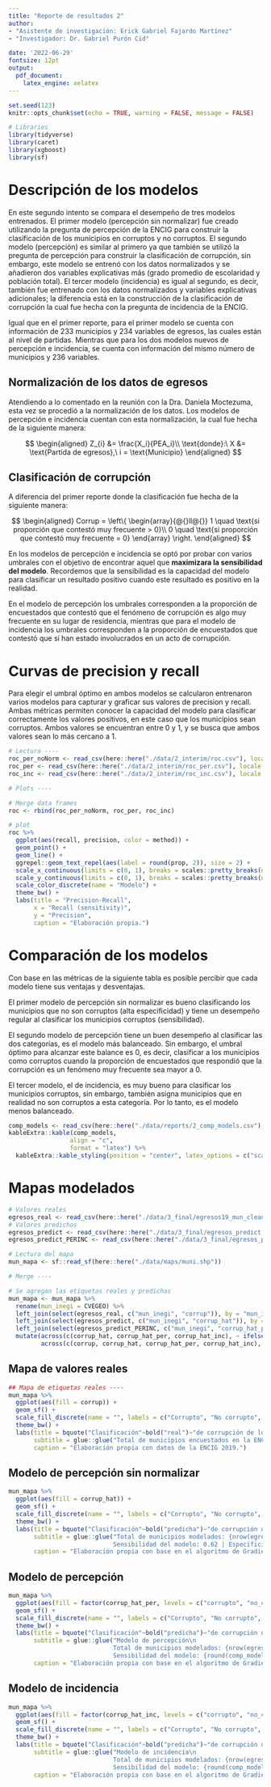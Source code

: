 ```yaml
---
title: "Reporte de resultados 2"
author:
- "Asistente de investigación: Erick Gabriel Fajardo Martínez"
- "Investigador: Dr. Gabriel Purón Cid"

date: '2022-06-29'
fontsize: 12pt
output:   
  pdf_document:
    latex_engine: xelatex
---
```


```r
set.seed(123)
knitr::opts_chunk$set(echo = TRUE, warning = FALSE, message = FALSE)
```

```r
# Libraries
library(tidyverse)
library(caret)
library(xgboost)
library(sf)
```

# Descripción de los modelos

En este segundo intento se compara el desempeño de tres modelos entrenados. El primer modelo (percepción sin normalizar) fue creado utilizando la pregunta de percepción de la ENCIG para construir la clasificación de los municipios en corruptos y no corruptos. El segundo modelo (percepción) es similar al primero ya que también se utilizó la pregunta de percepción para construir la clasificación de corrupción, sin embargo, este modelo se entrenó con los datos normalizados y se añadieron dos variables explicativas más (grado promedio de escolaridad y población total). El tercer modelo (incidencia) es igual al segundo, es decir, también fue entrenado con los datos normalizados y variables explicativas adicionales; la diferencia está en la construcción de la clasificación de corrupción la cual fue hecha con la pregunta de incidencia de la ENCIG.

Igual que en el primer reporte, para el primer modelo se cuenta con información de 233 municipios y 234 variables de egresos, las cuales están al nivel de partidas. Mientras que para los dos modelos nuevos de percepción e incidencia, se cuenta con información del mismo número de municipios y 236 variables. 

## Normalización de los datos de egresos

Atendiendo a lo comentado en la reunión con la Dra. Daniela Moctezuma, esta vez se procedió a la normalización de los datos. Los modelos de percepción e incidencia cuentan con esta normalización, la cual fue hecha de la siguiente manera:

$$
\begin{aligned}
Z_{i} &= \frac{X_i}{PEA_i}\\
\text{donde}:\ X &= \text{Partida de egresos},\ i = \text{Municipio}
\end{aligned}
$$

## Clasificación de corrupción

A diferencia del primer reporte donde la clasificación fue hecha de la siguiente manera:

$$
\begin{aligned}
  Corrup =  \left\{
    \begin{array}{@{}ll@{}}
      1 \quad \text{si  proporción que contestó muy frecuente > 0}\\
      0 \quad \text{si  proporción que contestó muy frecuente = 0}
    \end{array}
  \right.
\end{aligned}
$$

En los modelos de percepción e incidencia se optó por probar con varios umbrales con el objetivo de encontrar aquel que **maximizara la sensibilidad del modelo**. Recordemos que la sensibilidad es la capacidad del modelo para clasificar un resultado positivo cuando este resultado es positivo en la realidad.

En el modelo de percepción los umbrales corresponden a la proporción de encuestados que contestó que el fenómeno de corrupción es algo muy frecuente en su lugar de residencia, mientras que para el modelo de incidencia los umbrales corresponden a la proporción de encuestados que contestó que sí han estado involucrados en un acto de corrupción.

# Curvas de precision y recall

Para elegir el umbral óptimo en ambos modelos se calcularon entrenaron varios modelos para capturar y graficar sus valores de precision y recall. Ambas métricas permiten conocer la capacidad del modelo para clasificar correctamente los valores positivos, en este caso que los municipios sean corruptos. Ambos valores se encuentran entre 0 y 1, y se busca que ambos valores sean lo más cercano a 1.

```r
# Lectura ----
roc_per_noNorm <- read_csv(here::here("./data/2_interim/roc.csv"), locale = locale(encoding = "latin1"))
roc_per <- read_csv(here::here("./data/2_interim/roc_per.csv"), locale = locale(encoding = "latin1"))
roc_inc <- read_csv(here::here("./data/2_interim/roc_inc.csv"), locale = locale(encoding = "latin1"))

# Plots ----

# Merge data frames 
roc <- rbind(roc_per_noNorm, roc_per, roc_inc)

# plot 
roc %>%
  ggplot(aes(recall, precision, color = method)) +
  geom_point() +
  geom_line() +
  ggrepel::geom_text_repel(aes(label = round(prop, 2)), size = 2) +
  scale_x_continuous(limits = c(0, 1), breaks = scales::pretty_breaks(n = 5)) +
  scale_y_continuous(limits = c(0, 1), breaks = scales::pretty_breaks(n = 5)) +
  scale_color_discrete(name = "Modelo") +
  theme_bw() +
  labs(title = "Precision-Recall",
       x = "Recall (sensitivity)",
       y = "Precision",
       caption = "Elaboración propia.")
```

# Comparación de los modelos

Con base en las métricas de la siguiente tabla es posible percibir que cada modelo tiene sus ventajas y desventajas. 

El primer modelo de percepción sin normalizar es bueno clasificando los municipios que no son corruptos (alta especificidad) y tiene un desempeño regular al clasificar los municipios corruptos (sensibilidad). 

El segundo modelo de percepción tiene un buen desempeño al clasificar las dos categorías, es el modelo más balanceado. Sin embargo, el umbral óptimo para alcanzar este balance es 0, es decir, clasificar a los municipios como corruptos cuando la proporción de encuestados que respondió que la corrupción es un fenómeno muy frecuente sea mayor a 0. 

El tercer modelo, el de incidencia, es muy bueno para clasificar los municipios corruptos, sin embargo, también asigna municipios que en realidad no son corruptos a esta categoría. Por lo tanto, es el modelo menos balanceado. 

```r
comp_models <- read_csv(here::here("./data/reports/2_comp_models.csv"), locale = locale(encoding = "latin1"))
kableExtra::kable(comp_models, 
                 align = "c", 
                 format = "latex") %>%
  kableExtra::kable_styling(position = "center", latex_options = c("scale_down", "HOLD_position"))
```

# Mapas modelados

```r
# Valores reales
egresos_real <- read_csv(here::here("./data/3_final/egresos19_mun_clean.csv"))
# Valores predichos
egresos_predict <- read_csv(here::here("./data/3_final/egresos_predict.csv"))
egresos_predict_PERINC <- read_csv(here::here("./data/3_final/egresos_predict_PERINC.csv"))

# Lectura del mapa
mun_mapa <- sf::read_sf(here::here("./data/maps/muni.shp"))

# Merge ----

# Se agregan las etiquetas reales y predichas
mun_mapa <- mun_mapa %>% 
  rename(mun_inegi = CVEGEO) %>%
  left_join(select(egresos_real, c("mun_inegi", "corrup")), by = "mun_inegi") %>%
  left_join(select(egresos_predict, c("mun_inegi", "corrup_hat")), by = "mun_inegi") %>%
  left_join(select(egresos_predict_PERINC, c("mun_inegi", "corrup_hat_per", "corrup_hat_inc")), by = "mun_inegi") %>%
  mutate(across(c(corrup_hat, corrup_hat_per, corrup_hat_inc), ~ ifelse(.x == "corrupto", 1, 0)),
         across(c(corrup, corrup_hat, corrup_hat_per, corrup_hat_inc), ~ factor(.x, levels = c(1, 0), labels = c("corrupto", "no_corrupto"))))
```

## Mapa de valores reales

```r
## Mapa de etiquetas reales ----
mun_mapa %>%
  ggplot(aes(fill = corrup)) +
  geom_sf() +
  scale_fill_discrete(name = "", labels = c("Corrupto", "No corrupto", "Sin información")) +
  theme_bw() +
  labs(title = bquote("Clasificación"~bold("real")~"de corrupción de los municipios"),
       subtitle = glue::glue("Total de municipios encuestados en la ENCIG: {nrow(egresos_real)}"),
       caption = "Elaboración propia con datos de la ENCIG 2019.")

```

## Modelo de percepción sin normalizar

```r
mun_mapa %>%
  ggplot(aes(fill = corrup_hat)) +
  geom_sf() +
  scale_fill_discrete(name = "", labels = c("Corrupto", "No corrupto", "Sin información")) +
  theme_bw() +
  labs(title = bquote("Clasificación"~bold("predicha")~"de corrupción de los municipios"),
       subtitle = glue::glue("Total de municipios modelados: {nrow(egresos_predict)}\n
                             Sensibilidad del modelo: 0.62 | Especificidad: 0.84"),
       caption = "Elaboración propia con base en el algoritmo de Gradient Boosting.")

```

## Modelo de percepción

```r
mun_mapa %>%
  ggplot(aes(fill = factor(corrup_hat_per, levels = c("corrupto", "no_corrupto")))) +
  geom_sf() +
  scale_fill_discrete(name = "", labels = c("Corrupto", "No corrupto", "Sin información"), type = c("#FFA600", "#00BFC4")) +
  theme_bw() +
  labs(title = bquote("Clasificación"~bold("predicha")~"de corrupción de los municipios"),
       subtitle = glue::glue("Modelo de percepción\n
                             Total de municipios modelados: {nrow(egresos_predict_PERINC)}\n
                             Sensibilidad del modelo: {round(comp_models$Sensibilidad[comp_models$Modelo == 'Percepción'], 2)} | Especificidad: {round(comp_models$Especificidad[comp_models$Modelo == 'Percepción'], 2)}"),
       caption = "Elaboración propia con base en el algoritmo de Gradient Boosting.")

```


## Modelo de incidencia

```r
mun_mapa %>%
  ggplot(aes(fill = factor(corrup_hat_inc, levels = c("corrupto", "no_corrupto")))) +
  geom_sf() +
  scale_fill_discrete(name = "", labels = c("Corrupto", "No corrupto", "Sin información"), type = c("#FF0000", "#00BFC4")) +
  theme_bw() +
  labs(title = bquote("Clasificación"~bold("predicha")~"de corrupción de los municipios"),
       subtitle = glue::glue("Modelo de incidencia\n
                             Total de municipios modelados: {nrow(egresos_predict_PERINC)}\n
                             Sensibilidad del modelo: {round(comp_models$Sensibilidad[comp_models$Modelo == 'Incidencia'], 2)} | Especificidad: {round(comp_models$Especificidad[comp_models$Modelo == 'Incidencia'], 2)}"),
       caption = "Elaboración propia con base en el algoritmo de Gradient Boosting.")

```



